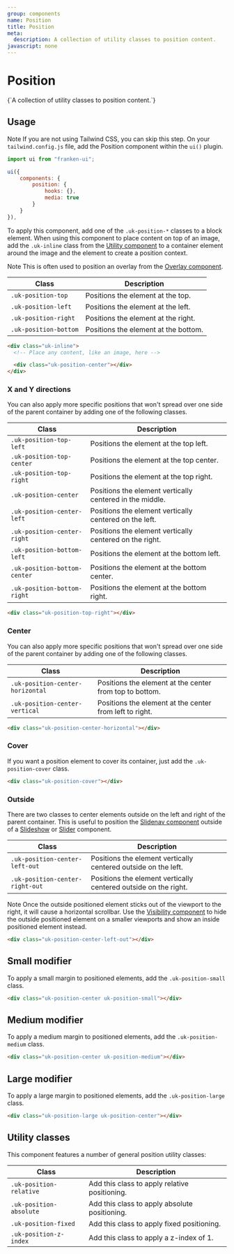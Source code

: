 ```yaml
---
group: components
name: Position
title: Position
meta:
  description: A collection of utility classes to position content.
javascript: none
---
```



# Position

<p class="uk-text-lead uk-paragraph">{`A collection of utility classes to position content.`}</p>

## Usage

<span class="uk-label uk-label-primary">Note</span> If you are not using Tailwind
CSS, you can skip this step. On your `tailwind.config.js` file, add the Position
component within the `ui()` plugin.

```javascript
import ui from "franken-ui";

ui({
    components: {
        position: {
            hooks: {},
            media: true
        }
    }
}),
```

To apply this component, add one of the `.uk-position-*` classes to a block element. When using this component to place content on top of an image, add the `.uk-inline` class from the [Utility component](utility.md#inline) to a container element around the image and the element to create a position context.

<span class="uk-label uk-label-primary">Note</span> This is often used to position
an overlay from the [Overlay component](/docs/overlay).

| Class                 | Description                          |
| --------------------- | ------------------------------------ |
| `.uk-position-top`    | Positions the element at the top.    |
| `.uk-position-left`   | Positions the element at the left.   |
| `.uk-position-right`  | Positions the element at the right.  |
| `.uk-position-bottom` | Positions the element at the bottom. |

```html
<div class="uk-inline">
  <!-- Place any content, like an image, here -->

  <div class="uk-position-center"></div>
</div>
```

<Example component="position" index={0} />

### X and Y directions

You can also apply more specific positions that won't spread over one side of the parent container by adding one of the following classes.

| Class                        | Description                                              |
| ---------------------------- | -------------------------------------------------------- |
| `.uk-position-top-left`      | Positions the element at the top left.                   |
| `.uk-position-top-center`    | Positions the element at the top center.                 |
| `.uk-position-top-right`     | Positions the element at the top right.                  |
| `.uk-position-center`        | Positions the element vertically centered in the middle. |
| `.uk-position-center-left`   | Positions the element vertically centered on the left.   |
| `.uk-position-center-right`  | Positions the element vertically centered on the right.  |
| `.uk-position-bottom-left`   | Positions the element at the bottom left.                |
| `.uk-position-bottom-center` | Positions the element at the bottom center.              |
| `.uk-position-bottom-right`  | Positions the element at the bottom right.               |

```html
<div class="uk-position-top-right"></div>
```

<Example component="position" index={1} />

### Center

You can also apply more specific positions that won't spread over one side of the parent container by adding one of the following classes.

| Class                            | Description                                             |
| -------------------------------- | ------------------------------------------------------- |
| `.uk-position-center-horizontal` | Positions the element at the center from top to bottom. |
| `.uk-position-center-vertical`   | Positions the element at the center from left to right. |

```html
<div class="uk-position-center-horizontal"></div>
```

<Example component="position" index={2} />

### Cover

If you want a position element to cover its container, just add the `.uk-position-cover` class.

```html
<div class="uk-position-cover"></div>
```

<Example component="position" index={3} />

### Outside

There are two classes to center elements outside on the left and right of the parent container. This is useful to position the [Slidenav component](/docs/slidenav) outside of a [Slideshow](/docs/slideshow) or [Slider](/docs/slider) component.

| Class                           | Description                                                     |
| ------------------------------- | --------------------------------------------------------------- |
| `.uk-position-center-left-out`  | Positions the element vertically centered outside on the left.  |
| `.uk-position-center-right-out` | Positions the element vertically centered outside on the right. |

<span class="uk-label uk-label-primary">Note</span> Once the outside positioned element
sticks out of the viewport to the right, it will cause a horizontal scrollbar. Use
the [Visibility component](/docs/visibility) to hide the outside positioned element
on a smaller viewports and show an inside positioned element instead.

```html
<div class="uk-position-center-left-out"></div>
```

<Example component="position" index={4} />

## Small modifier

To apply a small margin to positioned elements, add the `.uk-position-small` class.

```html
<div class="uk-position-center uk-position-small"></div>
```

<Example component="position" index={5} />

## Medium modifier

To apply a medium margin to positioned elements, add the `.uk-position-medium` class.

```html
<div class="uk-position-center uk-position-medium"></div>
```

<Example component="position" index={6} />

## Large modifier

To apply a large margin to positioned elements, add the `.uk-position-large` class.

```html
<div class="uk-position-large uk-position-center"></div>
```

<Example component="position" index={7} />

## Utility classes

This component features a number of general position utility classes:

| Class                   | Description                                   |
| ----------------------- | --------------------------------------------- |
| `.uk-position-relative` | Add this class to apply relative positioning. |
| `.uk-position-absolute` | Add this class to apply absolute positioning. |
| `.uk-position-fixed`    | Add this class to apply fixed positioning.    |
| `.uk-position-z-index`  | Add this class to apply a z-index of 1.       |
